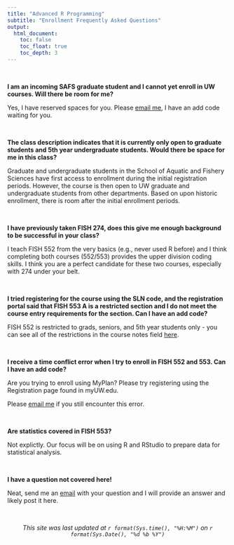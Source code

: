 ```yaml
---
title: "Advanced R Programming"
subtitle: "Enrollment Frequently Asked Questions"
output:
  html_document:
    toc: false
    toc_float: true
    toc_depth: 3
---
```


<br>

**I am an incoming SAFS graduate student and I cannot yet enroll in UW courses. Will there be room for me?**

Yes, I have reserved spaces for you. Please [email me](mailto:kpjohns@uw.edu), I have an add code waiting for you.

<br>

**The class description indicates that it is currently only open to graduate students and 5th year undergraduate students. Would there be space for me in this class?**


Graduate and undergraduate students in the School of Aquatic and Fishery Sciences have first access to enrollment during the initial registration periods. However, the course is then open to UW graduate and undergraduate students from other departments. Based on upon historic enrollment, there is room after the initial enrollment periods. 

<br>

**I have previously taken FISH 274, does this give me enough background to be successful in your class?**

I teach FISH 552 from the very basics (e.g., never used R before) and I think completing both courses (552/553) provides the upper division coding skills. I think you are a perfect candidate for these two courses, especially with 274 under your belt.

<br>

**I tried registering for the course using the SLN code, and the registration portal said that FISH 553 A is a restricted section and I do not meet the course entry requirements for the section. Can I have an add code?**

FISH 552 is restricted to grads, seniors, and 5th year students only - you can see all of the restrictions in the course notes field [here](https://sdb.admin.uw.edu/timeschd/uwnetid/sln.asp?QTRYR=AUT+2020&SLN=15320).

<br>

**I receive a time conflict error when I try to enroll in FISH 552 and 553. Can I have an add code?**

Are you trying to enroll using MyPlan? Please try registering using the Registration page found in myUW.edu. 

Please [email me](mailto:kpjohns@uw.edu) if you still encounter this error.

<br>

**Are statistics covered in FISH 553?**

Not explictly. Our focus will be on using R and RStudio to prepare data for statistical analysis.

<br>

**I have a question not covered here!**

Neat, send me an [email](mailto:kpjohns@uw.edu) with your question and I will provide an answer and likely post it here.


<br>

<center>*This site was last updated at `r format(Sys.time(), "%H:%M")` on `r format(Sys.Date(), "%d %b %Y")`*</center>
